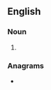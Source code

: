 ==English==

===Noun===
{{head|en|noun plural form}}

# {{plural of|pseudoprime|lang=en}}

===Anagrams===
* {{anagrams|en|a=deeimopprssu|superimposed}}